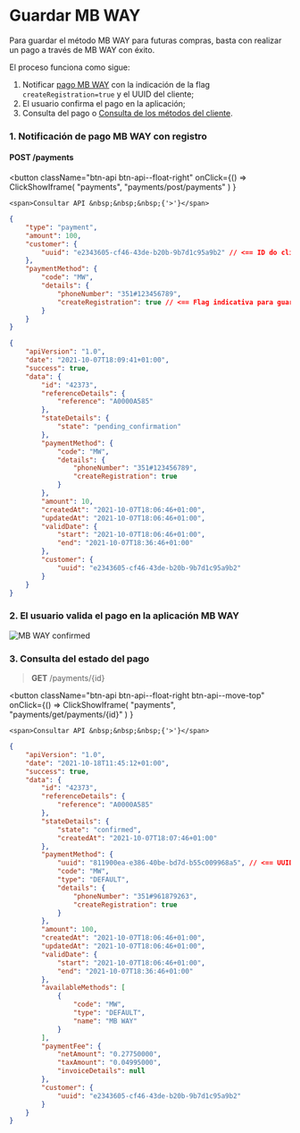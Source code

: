 # Guardar MB WAY

Para guardar el método MB WAY para futuras compras, basta con realizar un pago a través de MB WAY con éxito.

El proceso funciona como sigue:

1. Notificar [pago MB WAY](../payments/payment-mbway.mdx) con la indicación de la flag `createRegistration=true` y el UUID del cliente;
2. El usuario confirma el pago en la aplicación;
3. Consulta del pago o [Consulta de los métodos del cliente](./getPaymentMethods.mdx).

### 1. Notificación de pago MB WAY con registro

#### POST /payments


<button className="btn-api btn-api--float-right"
	onClick={() =>
		ClickShowIframe(
			"payments",
			"payments/post/payments"
		)
	}
>
	<span>Consultar API &nbsp;&nbsp;&nbsp;{'>'}</span>
</button>


<Tabs>
<TabItem value="solicitud" label="Solicitud">

```json
{
	"type": "payment",
	"amount": 100,
	"customer": {
		"uuid": "e2343605-cf46-43de-b20b-9b7d1c95a9b2" // <== ID do cliente registado
	},
	"paymentMethod": {
		"code": "MW",
		"details": {
			"phoneNumber": "351#123456789",
			"createRegistration": true // <== Flag indicativa para guardar o método
		}
	}
}
```

</TabItem>
<TabItem value="respuesta" label="Respuesta">

```json
{
	"apiVersion": "1.0",
	"date": "2021-10-07T18:09:41+01:00",
	"success": true,
	"data": {
		"id": "42373",
		"referenceDetails": {
			"reference": "A0000A585"
		},
		"stateDetails": {
			"state": "pending_confirmation"
		},
		"paymentMethod": {
			"code": "MW",
			"details": {
				"phoneNumber": "351#123456789",
				"createRegistration": true
			}
		},
		"amount": 10,
		"createdAt": "2021-10-07T18:06:46+01:00",
		"updatedAt": "2021-10-07T18:06:46+01:00",
		"validDate": {
			"start": "2021-10-07T18:06:46+01:00",
			"end": "2021-10-07T18:36:46+01:00"
		},
		"customer": {
			"uuid": "e2343605-cf46-43de-b20b-9b7d1c95a9b2"
		}
	}
}
```

</TabItem>
</Tabs>

### 2. El usuario valida el pago en la aplicación MB WAY

![MB WAY confirmed](../../../../../../_media/mbway-confirmed.jpg)

### 3. Consulta del estado del pago

> **GET** ​/payments/\{id}

<button className="btn-api btn-api--float-right btn-api--move-top"
	onClick={() =>
		ClickShowIframe(
			"payments",
			"payments/get/payments/{id}"
		)
	}
>
	<span>Consultar API &nbsp;&nbsp;&nbsp;{'>'}</span>
</button>

```json
{
	"apiVersion": "1.0",
	"date": "2021-10-18T11:45:12+01:00",
	"success": true,
	"data": {
		"id": "42373",
		"referenceDetails": {
			"reference": "A0000A585"
		},
		"stateDetails": {
			"state": "confirmed",
			"createdAt": "2021-10-07T18:07:46+01:00"
		},
		"paymentMethod": {
			"uuid": "811900ea-e386-40be-bd7d-b55c009968a5", // <== UUID do método registado
			"code": "MW",
			"type": "DEFAULT",
			"details": {
				"phoneNumber": "351#961879263",
				"createRegistration": true
			}
		},
		"amount": 100,
		"createdAt": "2021-10-07T18:06:46+01:00",
		"updatedAt": "2021-10-07T18:06:46+01:00",
		"validDate": {
			"start": "2021-10-07T18:06:46+01:00",
			"end": "2021-10-07T18:36:46+01:00"
		},
		"availableMethods": [
			{
				"code": "MW",
				"type": "DEFAULT",
				"name": "MB WAY"
			}
		],
		"paymentFee": {
			"netAmount": "0.27750000",
			"taxAmount": "0.04995000",
			"invoiceDetails": null
		},
		"customer": {
			"uuid": "e2343605-cf46-43de-b20b-9b7d1c95a9b2"
		}
	}
}
```
